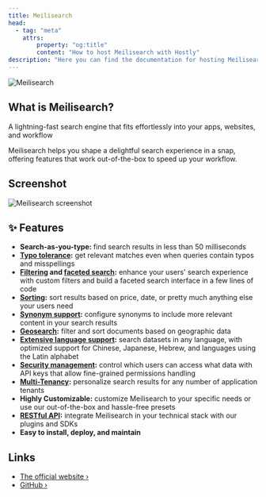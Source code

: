 ```yaml
---
title: Meilisearch
head:
  - tag: "meta"
    attrs:
        property: "og:title"
        content: "How to host Meilisearch with Hostly"
description: "Here you can find the documentation for hosting Meilisearch with Hostly."
---
```



<Badge text="One-click setup." variant="note" size="large" />

![Meilisearch](https://github.com/meilisearch/meilisearch/raw/main/assets/meilisearch-logo-light.svg?sanitize=true#gh-light-mode-only)

## What is Meilisearch?

A lightning-fast search engine that fits effortlessly into your apps, websites, and workflow

Meilisearch helps you shape a delightful search experience in a snap, offering features that work out-of-the-box to speed up your workflow.

## Screenshot

![Meilisearch screenshot](https://github.com/meilisearch/meilisearch/raw/main/assets/demo-light.gif#gh-light-mode-only)

## ✨ Features

- **Search-as-you-type:** find search results in less than 50 milliseconds
- **[Typo tolerance](https://www.meilisearch.com/docs/learn/configuration/typo_tolerance?utm_campaign=oss&utm_source=github&utm_medium=meilisearch&utm_content=features):** get relevant matches even when queries contain typos and misspellings
- **[Filtering](https://www.meilisearch.com/docs/learn/fine_tuning_results/filtering?utm_campaign=oss&utm_source=github&utm_medium=meilisearch&utm_content=features) and [faceted search](https://www.meilisearch.com/docs/learn/fine_tuning_results/faceted_search?utm_campaign=oss&utm_source=github&utm_medium=meilisearch&utm_content=features):** enhance your users' search experience with custom filters and build a faceted search interface in a few lines of code
- **[Sorting](https://www.meilisearch.com/docs/learn/fine_tuning_results/sorting?utm_campaign=oss&utm_source=github&utm_medium=meilisearch&utm_content=features):** sort results based on price, date, or pretty much anything else your users need
- **[Synonym support](https://www.meilisearch.com/docs/learn/configuration/synonyms?utm_campaign=oss&utm_source=github&utm_medium=meilisearch&utm_content=features):** configure synonyms to include more relevant content in your search results
- **[Geosearch](https://www.meilisearch.com/docs/learn/fine_tuning_results/geosearch?utm_campaign=oss&utm_source=github&utm_medium=meilisearch&utm_content=features):** filter and sort documents based on geographic data
- **[Extensive language support](https://www.meilisearch.com/docs/learn/what_is_meilisearch/language?utm_campaign=oss&utm_source=github&utm_medium=meilisearch&utm_content=features):** search datasets in any language, with optimized support for Chinese, Japanese, Hebrew, and languages using the Latin alphabet
- **[Security management](https://www.meilisearch.com/docs/learn/security/master_api_keys?utm_campaign=oss&utm_source=github&utm_medium=meilisearch&utm_content=features):** control which users can access what data with API keys that allow fine-grained permissions handling
- **[Multi-Tenancy](https://www.meilisearch.com/docs/learn/security/tenant_tokens?utm_campaign=oss&utm_source=github&utm_medium=meilisearch&utm_content=features):** personalize search results for any number of application tenants
- **Highly Customizable:** customize Meilisearch to your specific needs or use our out-of-the-box and hassle-free presets
- **[RESTful API](https://www.meilisearch.com/docs/reference/api/overview?utm_campaign=oss&utm_source=github&utm_medium=meilisearch&utm_content=features):** integrate Meilisearch in your technical stack with our plugins and SDKs
- **Easy to install, deploy, and maintain**

## Links

- [The official website ›](https://www.meilisearch.com)
- [GitHub ›](https://github.com/meilisearch/meilisearch)
